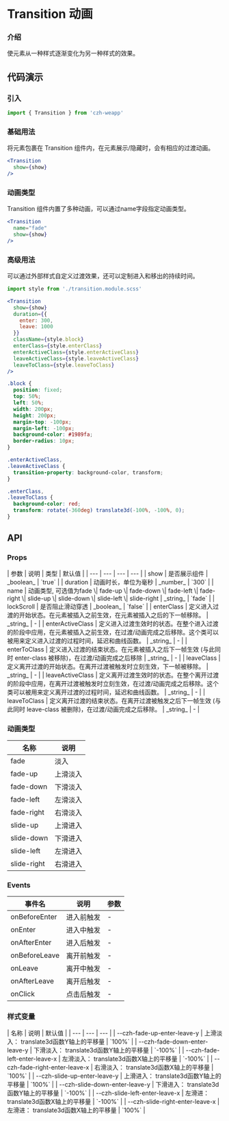 # Transition 动画

### 介绍

使元素从一种样式逐渐变化为另一种样式的效果。

## 代码演示

### 引入

```jsx
import { Transition } from 'czh-weapp'
```

### 基础用法

将元素包裹在 Transition 组件内，在元素展示/隐藏时，会有相应的过渡动画。

```jsx
<Transition 
  show={show}
/>
```

### 动画类型

Transition 组件内置了多种动画，可以通过name字段指定动画类型。

```jsx
<Transition 
  name="fade"
  show={show} 
/>
```

### 高级用法

可以通过外部样式自定义过渡效果，还可以定制进入和移出的持续时间。

```jsx
import style from './transition.module.scss'

<Transition 
  show={show} 
  duration={{
    enter: 300,
    leave: 1000
  }}
  className={style.block}
  enterClass={style.enterClass}
  enterActiveClass={style.enterActiveClass}
  leaveActiveClass={style.leaveActiveClass}
  leaveToClass={style.leaveToClass}
/>
```

```scss title="transition.module.scss"
.block {
  position: fixed;
  top: 50%;
  left: 50%;
  width: 200px;
  height: 200px;
  margin-top: -100px;
  margin-left: -100px;
  background-color: #1989fa;
  border-radius: 10px;
}

.enterActiveClass,
.leaveActiveClass {
  transition-property: background-color, transform;
}

.enterClass,
.leaveToClass {
  background-color: red;
  transform: rotate(-360deg) translate3d(-100%, -100%, 0);
}
```

## API

### Props

<div class="table-container">
| 参数 | 说明 | 类型 | 默认值 |
| --- | --- | --- | --- |
| show | 是否展示组件	 | _boolean_ | `true` |
| duration | 动画时长，单位为毫秒	 | _number_ | `300` |
| name | 动画类型, 可选值为fade \| fade-up \| fade-down \| fade-left \| fade-right \| slide-up \| slide-down \| slide-left \| slide-right | _string_ | `fade` |
| lockScroll | 是否阻止滑动穿透 | _boolean_ | `false` |
| enterClass | 定义进入过渡的开始状态。在元素被插入之前生效，在元素被插入之后的下一帧移除。	 | _string_ | - |
| enterActiveClass | 定义进入过渡生效时的状态。在整个进入过渡的阶段中应用，在元素被插入之前生效，在过渡/动画完成之后移除。这个类可以被用来定义进入过渡的过程时间，延迟和曲线函数。	 | _string_ | - |
| enterToClass | 定义进入过渡的结束状态。在元素被插入之后下一帧生效 (与此同时 enter-class 被移除)，在过渡/动画完成之后移除  | _string_ | - |
| leaveClass | 定义离开过渡的开始状态。在离开过渡被触发时立刻生效，下一帧被移除。	 | _string_ | - |
| leaveActiveClass | 定义离开过渡生效时的状态。在整个离开过渡的阶段中应用，在离开过渡被触发时立刻生效，在过渡/动画完成之后移除。这个类可以被用来定义离开过渡的过程时间，延迟和曲线函数。	 | _string_ | - |
| leaveToClass | 定义离开过渡的结束状态。在离开过渡被触发之后下一帧生效 (与此同时 leave-class 被删除)，在过渡/动画完成之后移除。	 | _string_ | - |
</div>

### 动画类型

| 名称 | 说明 | 
| --- | --- |
| fade | 淡入	 |
| fade-up | 上滑淡入	 |
| fade-down | 下滑淡入 |
| fade-left | 左滑淡入 |
| fade-right | 右滑淡入 |
| slide-up | 上滑进入 |
| slide-down | 下滑进入 |
| slide-left | 左滑进入 |
| slide-right | 右滑进入 |


### Events

| 事件名 | 说明 | 参数  |
| --- | --- | --- |
| onBeforeEnter | 进入前触发 | - |
| onEnter | 进入中触发 | - |
| onAfterEnter | 进入后触发	| - |
| onBeforeLeave | 离开前触发 | - |
| onLeave | 离开中触发 | - |
| onAfterLeave | 离开后触发 | - |
| onClick | 点击后触发 | - |

### 样式变量

<div class="table-container">
| 名称 | 说明 | 默认值 | 
| --- | --- | --- |
| --czh-fade-up-enter-leave-y | 上滑淡入： translate3d函数Y轴上的平移量 | `100%` |
| --czh-fade-down-enter-leave-y | 下滑淡入： translate3d函数Y轴上的平移量 | `-100%` |
| --czh-fade-left-enter-leave-x | 左滑淡入： translate3d函数X轴上的平移量 | `-100%` |
| --czh-fade-right-enter-leave-x | 右滑淡入： translate3d函数X轴上的平移量 | `100%` |
| --czh-slide-up-enter-leave-y | 上滑进入： translate3d函数Y轴上的平移量 | `100%` |
| --czh-slide-down-enter-leave-y | 下滑进入： translate3d函数Y轴上的平移量 | `-100%` |
| --czh-slide-left-enter-leave-x | 左滑进： translate3d函数X轴上的平移量 | `-100%` |
| --czh-slide-right-enter-leave-x | 左滑进： translate3d函数X轴上的平移量 | `100%` |
</div>